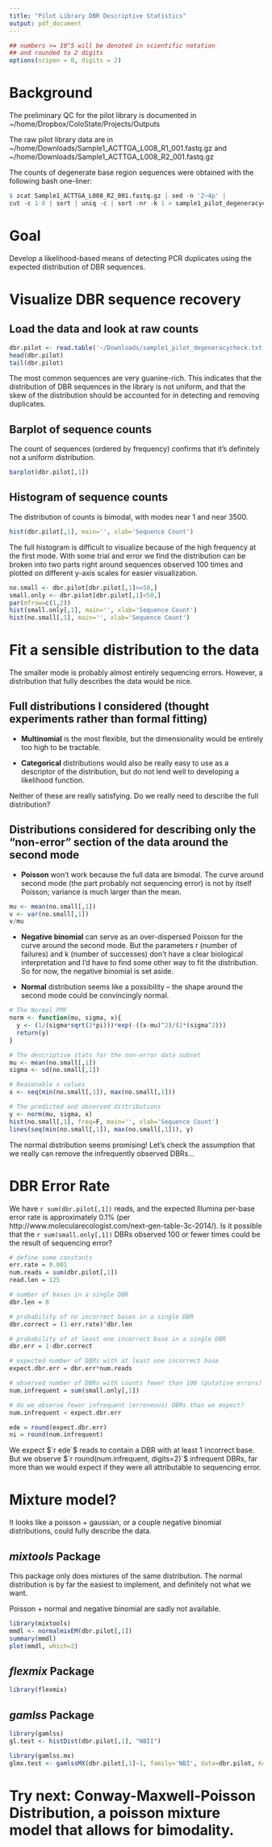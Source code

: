 ```yaml
---
title: "Pilot Library DBR Descriptive Statistics"
output: pdf_document
---
```

```r
## numbers >= 10^5 will be denoted in scientific notation
## and rounded to 2 digits
options(scipen = 0, digits = 2)
```
# Background
  
The preliminary QC for the pilot library is documented in ~/home/Dropbox/ColoState/Projects/Outputs

The raw pilot library data are in ~/home/Downloads/Sample1_ACTTGA_L008_R1_001.fastq.gz and ~/home/Downloads/Sample1_ACTTGA_L008_R2_001.fastq.gz

The counts of degenerate base region sequences were obtained with the following bash one-liner:

```r
$ zcat Sample1_ACTTGA_L008_R2_001.fastq.gz | sed -n '2~4p' | 
cut -c 1-8 | sort | uniq -c | sort -nr -k 1 > sample1_pilot_degeneracycheck.txt
```

# Goal

Develop a likelihood-based means of detecting PCR duplicates using the expected distribution of DBR sequences.

# Visualize DBR sequence recovery

## Load the data and look at raw counts

```r
dbr.pilot <- read.table('~/Downloads/sample1_pilot_degeneracycheck.txt')
head(dbr.pilot)
tail(dbr.pilot)
```

The most common sequences are very guanine-rich. This indicates that the distribution of DBR sequences in the library is not uniform, and that the skew of the distribution should be accounted for in detecting and removing duplicates.

## Barplot of sequence counts

The count of sequences (ordered by frequency) confirms that it's definitely not a uniform distribution.

```r
barplot(dbr.pilot[,1])
```

## Histogram of sequence counts

The distribution of counts is bimodal, with modes near 1 and near 3500.

```r
hist(dbr.pilot[,1], main='', xlab='Sequence Count')
```

The full histogram is difficult to visualize because of the high frequency at the first mode. With some trial and error we find the distribution can be broken into two parts right around sequences observed 100 times and plotted on different y-axis scales for easier visualization.

```r
no.small <- dbr.pilot[dbr.pilot[,1]>=50,]
small.only <- dbr.pilot[dbr.pilot[,1]<50,]
par(mfrow=c(1,2))
hist(small.only[,1], main='', xlab='Sequence Count')
hist(no.small[,1], main='', xlab='Sequence Count')
```

# Fit a sensible distribution to the data

The smaller mode is probably almost entirely sequencing errors. However, a distribution that fully describes the data would be nice.

## Full distributions I considered (thought experiments rather than formal fitting)

- **Multinomial** is the most flexible, but the dimensionality would be entirely too high to be tractable.

- **Categorical** distributions would also be really easy to use as a descriptor of the distribution, but do not lend well to developing a likelihood function.

Neither of these are really satisfying. Do we really need to describe the full distribution?

## Distributions considered for describing only the "non-error" section of the data around the second mode

- **Poisson** won't work because the full data are bimodal. The curve around second mode (the part probably not sequencing error) is not by itself Poisson; variance is much larger than the mean.

```r
mu <- mean(no.small[,1])
v <- var(no.small[,1])
v/mu
```

- **Negative binomial** can serve as an over-dispersed Poisson for the curve around the second mode. But the parameters r (number of failures) and k (number of successes) don't have a clear biological interpretation and I'd have to find some other way to fit the distribution. So for now, the negative binomial is set aside.

- **Normal** distribution seems like a possibility -- the shape around the second mode could be convincingly normal.

```r
# The Normal PMF
norm <- function(mu, sigma, x){
  y <- (1/(sigma*sqrt(2*pi)))*exp(-((x-mu)^2)/(2*(sigma^2)))
  return(y)
}

# The descriptive stats for the non-error data subset
mu <- mean(no.small[,1])
sigma <- sd(no.small[,1])

# Reasonable x values
x <- seq(min(no.small[,1]), max(no.small[,1]))

# The predicted and observed distributions
y <- norm(mu, sigma, x)
hist(no.small[,1], freq=F, main='', xlab='Sequence Count')
lines(seq(min(no.small[,1]), max(no.small[,1])), y)
```

The normal distribution seems promising! Let's check the assumption that we really can remove the infrequently observed DBRs...

# DBR Error Rate

We have `r sum(dbr.pilot[,1])` reads, and the expected Illumina per-base error rate is approximately 0.1% (per http://www.molecularecologist.com/next-gen-table-3c-2014/). Is it possible that the `r sum(small.only[,1])` DBRs observed 100 or fewer times could be the result of sequencing error?

```r
# define some constants
err.rate = 0.001
num.reads = sum(dbr.pilot[,1])
read.len = 125

# number of bases in a single DBR
dbr.len = 8

# probability of no incorrect bases in a single DBR
dbr.correct = (1-err.rate)^dbr.len

# probability of at least one incorrect base in a single DBR
dbr.err = 1-dbr.correct

# expected number of DBRs with at least one incorrect base
expect.dbr.err = dbr.err*num.reads

# observed number of DBRs with counts fewer than 100 (putative errors)
num.infrequent = sum(small.only[,1])

# do we observe fewer infrequent (erroneous) DBRs than we expect?
num.infrequent < expect.dbr.err
```

```r
ede = round(expect.dbr.err)
ni = round(num.infrequent)
```

We expect $`r ede`$ reads to contain a DBR with at least 1 incorrect base. But we observe $`r round(num.infrequent, digits=2)`$ infrequent DBRs, far more than we would expect if they were all attributable to sequencing error.

# Mixture model?

It looks like a poisson + gaussian, or a couple negative binomial distributions, could fully describe the data.

## *mixtools* Package

This package only does mixtures of the same distribution. The normal distribution is by far the easiest to implement, and definitely not what we want.

Poisson + normal and negative binomial are sadly not available.

```r
library(mixtools)
mmdl <- normalmixEM(dbr.pilot[,1])
summary(mmdl)
plot(mmdl, which=2)

```

## *flexmix* Package

```r
library(flexmix)


```

## *gamlss* Package
```r
library(gamlss)
gl.test <- histDist(dbr.pilot[,1], "NBII")

library(gamlss.mx)
glmx.test <- gamlssMX(dbr.pilot[,1]~1, family='NBI', data=dbr.pilot, K=2)
```

# Try next: Conway-Maxwell-Poisson Distribution, a poisson mixture model that allows for bimodality.
